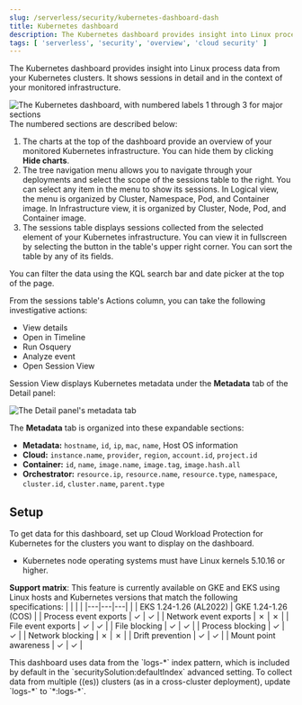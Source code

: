 ```yaml
---
slug: /serverless/security/kubernetes-dashboard-dash
title: Kubernetes dashboard
description: The Kubernetes dashboard provides insight into Linux process data from your Kubernetes clusters.
tags: [ 'serverless', 'security', 'overview', 'cloud security' ]
---
```


<div id="kubernetes-dashboard"></div>

The Kubernetes dashboard provides insight into Linux process data from your Kubernetes clusters. It shows sessions in detail and in the context of your monitored infrastructure.

![The Kubernetes dashboard, with numbered labels 1 through 3 for major sections](../images/kubernetes-dashboard/-dashboards-kubernetes-dashboard.png)
The numbered sections are described below:

  1. The charts at the top of the dashboard provide an overview of your monitored Kubernetes infrastructure. You can hide them by clicking **Hide charts**.
  1. The tree navigation menu allows you to navigate through your deployments and select the scope of the sessions table to the right. You can select any item in the menu to show its sessions. In Logical view, the menu is organized by Cluster, Namespace, Pod, and Container image. In Infrastructure view, it is organized by Cluster, Node, Pod, and Container image.
  1. The sessions table displays sessions collected from the selected element of your Kubernetes infrastructure. You can view it in fullscreen by selecting the button in the table's upper right corner. You can sort the table by any of its fields.

You can filter the data using the KQL search bar and date picker at the top of the page.

From the sessions table's Actions column, you can take the following investigative actions:

- View details
- <DocLink slug="/serverless/security/timelines-ui">Open in Timeline</DocLink>
- <DocLink slug="/serverless/security/alerts-run-osquery">Run Osquery</DocLink>
- <DocLink slug="/serverless/security/visual-event-analyzer">Analyze event</DocLink>
- <DocLink slug="/serverless/security/session-view">Open Session View</DocLink>

Session View displays Kubernetes metadata under the **Metadata** tab of the Detail panel:

![The Detail panel's metadata tab](../images/kubernetes-dashboard/-dashboards-metadata-tab.png)

The **Metadata** tab is organized into these expandable sections:

- **Metadata:** `hostname`, `id`, `ip`, `mac`, `name`, Host OS information
- **Cloud:** `instance.name`, `provider`, `region`, `account.id`, `project.id`
- **Container:** `id`, `name`, `image.name`, `image.tag`, `image.hash.all`
- **Orchestrator:** `resource.ip`, `resource.name`, `resource.type`, `namespace`, `cluster.id`, `cluster.name`, `parent.type`

<div id="k8s-dash-setup"></div>

## Setup
To get data for this dashboard, set up <DocLink slug="/serverless/security/d4c-get-started">Cloud Workload Protection for Kubernetes</DocLink> for the clusters you want to display on the dashboard.

<DocCallOut title="Requirements">

- Kubernetes node operating systems must have Linux kernels 5.10.16 or higher.

</DocCallOut>

**Support matrix**:
This feature is currently available on GKE and EKS using Linux hosts and Kubernetes versions that match the following specifications:
|  |  |  |
|---|---|---|
| | EKS 1.24-1.26 (AL2022) | GKE 1.24-1.26 (COS) |
| Process event exports | ✓ | ✓ |
| Network event exports | ✗ | ✗ |
| File event exports | ✓ | ✓ |
| File blocking | ✓ | ✓ |
| Process blocking | ✓ | ✓ |
| Network blocking | ✗ | ✗ |
| Drift prevention | ✓ | ✓ |
| Mount point awareness | ✓ | ✓ |

<DocCallOut title="Important" color="warning">
This dashboard uses data from the `logs-*` index pattern, which is included by default in the <DocLink slug="/serverless/security/advanced-settings">`securitySolution:defaultIndex` advanced setting</DocLink>. To collect data from multiple ((es)) clusters (as in a cross-cluster deployment), update `logs-*` to `*:logs-*`.
</DocCallOut>